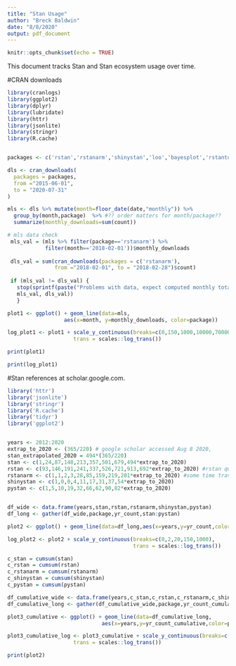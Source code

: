 ```yaml
---
title: "Stan Usage"
author: "Breck Baldwin"
date: "8/8/2020"
output: pdf_document
---
```


```r
knitr::opts_chunk$set(echo = TRUE)
```

This document tracks Stan and Stan ecosystem usage over time. 

#CRAN downloads

```r
library(cranlogs)
library(ggplot2)
library(dplyr)
library(lubridate)
library(httr)
library(jsonlite)
library(stringr)
library(R.cache)


packages <- c('rstan','rstanarm','shinystan','loo','bayesplot','rstantools')

dls <- cran_downloads(
  packages = packages, 
  from ="2015-06-01",
  to = "2020-07-31"
)

mls <- dls %>% mutate(month=floor_date(date,"monthly")) %>% 
  group_by(month,package)  %>% #?? order matters for month/package??
  summarize(monthly_downloads=sum(count))

# mls data check
 mls_val = (mls %>% filter(package=='rstanarm') %>%
            filter(month=='2018-02-01'))$monthly_downloads 
 
 dls_val = sum(cran_downloads(packages = c('rstanarm'), 
               from ="2018-02-01", to = "2018-02-28")$count)
 
 if (mls_val != dls_val) {
   stop(sprintf(paste("Problems with data, expect computed monthly total",        "mls_val=%d and more simply computed monthly total dls_val=%d to be equal"),
   mls_val, dls_val))
   }

plot1 <- ggplot() + geom_line(data=mls,
                  aes(x=month, y=monthly_downloads, color=package))

log_plot1 <- plot1 + scale_y_continuous(breaks=c(0,150,1000,10000,70000), 
                     trans = scales::log_trans())

```
```r
print(plot1)
```


```r
print(log_plot1)
```

#Stan references at scholar.google.com. 

```r
library('httr')
library('jsonlite')
library('stringr')
library('R.cache')
library('tidyr')
library('ggplot2')


years <- 2012:2020
extrap_to_2020 <- (365/220) # google scholar accessed Aug 8 2020,
stan_extrapolated_2020 = 494*(365/220)  
stan <- c(1,24,87,148,213,357,501,679,494*extrap_to_2020)
rstan <- c(93,146,191,241,337,526,721,913,692*extrap_to_2020) #rstan query is confusable with researcher rstan@mit and messed up tokenization 'unde rstan d'
rstanarm <- c(1,1,2,3,28,85,159,219,201*extrap_to_2020) #some time travel
shinystan <- c(1,0,0,4,11,17,31,37,54*extrap_to_2020)
pystan <- c(1,5,10,19,32,66,62,90,82*extrap_to_2020)


df_wide <- data.frame(years,stan,rstan,rstanarm,shinystan,pystan)
df_long <- gather(df_wide,package,yr_count,stan:pystan)

plot2 <- ggplot() + geom_line(data=df_long,aes(x=years,y=yr_count,color=package))

log_plot2 <- plot2 + scale_y_continuous(breaks=c(0,2,20,150,1000),
                                        trans = scales::log_trans())

c_stan = cumsum(stan)
c_rstan = cumsum(rstan)
c_rstanarm = cumsum(rstanarm)
c_shinystan = cumsum(shinystan)
c_pystan = cumsum(pystan)

df_cumulative_wide <- data.frame(years,c_stan,c_rstan,c_rstanarm,c_shinystan,c_pystan)
df_cumulative_long <- gather(df_cumulative_wide,package,yr_count_cumulative,c_stan:c_pystan)

plot3_cumulative <- ggplot() + geom_line(data=df_cumulative_long,
                              aes(x=years,y=yr_count_cumulative,color=package))

plot3_cumulative_log <- plot3_cumulative + scale_y_continuous(breaks=c(0,10,150,3000),
                     trans = scales::log_trans())
```

```r
print(plot2)
```